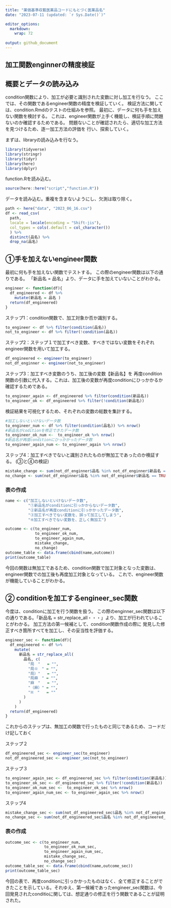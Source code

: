```yaml
---
title: "薬価基準収載医薬品コードにもとづく医薬品名"
date: "2023-07-11 (updated: `r Sys.Date()`)"

editor_options: 
  markdown: 
    wrap: 72
    
output: github_document
---
```


## 加工関数enginnerの精度検証
## 概要とデータの読み込み
condition関数により、加工が必要と識別された変数に対し加工を行なう。
ここでは、その関数であるengineer関数の精度を検証していく。
検証方法に関しては、condition.Rmdのテストの仕組みを参照。
最初に、データに何も手を加えない関数を検討する。
これは、engineer関数が上手く機能し、検証手順に問題ないのか確認するためである。
問題ないことが確認されたら、適切な加工方法を見つけるため、逐一加工方法の評価を
行い、探索していく。

まずは、libraryの読み込みを行なう。
```r
library(tidyverse)
library(stringr)
library(tidyr)
library(here)
library(dplyr)
```

function.Rを読み込む。 

```r
source(here::here("script","function.R"))
```

データを読み込む。重複を含まないようにし、欠測は取り除く。
```r
path <- here("data", "2023_06_16.csv")
df <- read_csv(
  path,
  locale = locale(encoding = "Shift-jis"),
  col_types = cols(.default = col_character())
  ) %>% 
  distinct(品名) %>% 
  drop_na(品名)
```

## ①手を加えないengineer関数
最初に何も手を加えない関数でテストする。
この際のengineer関数は以下の通りである。
「新品名 = 品名」より、データに手を加えていないことがわかる。
```r
engineer <- function(df){
  df_engineered <- df %>% 
    mutate(新品名 = 品名 )
  return(df_engineered)
} 
```

ステップ1：condition関数で、加工対象か否か識別する。
```r
to_engineer <- df %>% filter(condition(品名)) 
not_to_engineer <- df %>% filter(!condition(品名))
```

ステップ2：ステップ１で加工すべき変数、すべきではない変数をそれぞれengineer関数を用いて加工する。
```r
df_engineered <- engineer(to_engineer)
not_df_enginner <- engineer(not_to_engineer)
```
ステップ3：加工すべき変数のうち、加工後の変数【新品名】を
再度condition関数の引数に代入する。これは、加工後の変数が再度conditionにひっかかるか確認するためである。
```r
to_engineer_again <- df_engineered %>% filter(condition(新品名)) 
to_engineer_ok <- df_engineered %>% filter(!condition(新品名))
```

検証結果を可視化するため、それぞれの変数の総数を集計する。
```r
#加工しないといけないデータ数
to_engineer_num <- df %>% filter(condition(品名)) %>% nrow()
#新品名がcoditionを修正できたデータ数
to_engineer_ok_num <-  to_engineer_ok %>% nrow()
#新品名が再度conditionにひっかかったデータ数
to_engineer_again_num <- to_engineer_again %>% nrow()
```

ステップ4：加工すべきでないと識別されたものが無加工であったのか検証する。
(③と④の検証)
```r
mistake_change <- sum(not_df_enginner$品名 %in% not_df_enginner$新品名 == FALSE)
no_change <- sum(not_df_enginner$品名 %in% not_df_enginner$新品名 == TRUE)
```

### 表の作成
```r
name <- c("加工しないといけないデータ数",
          "①新品名がconditionに引っかからないデータ数",
          "②新品名が再度conditionに引っかかったデータ数",
          "③加工すべきでない変数を、誤って加工してしまう",
          "④加工すべきでない変数を、正しく無加工")

outcome <- c(to_engineer_num,
             to_engineer_ok_num,
             to_engineer_again_num,
             mistake_change,
             no_change)
outcome_table <- data.frame(cbind(name,outcome))
print(outcome_table)
```

今回の関数は無加工であるため、condition関数で加工対象となった変数は、
engineer関数での加工後も再度加工対象となっている。
これで、engineer関数が機能していることがわかる。


## ② conditionを加工するengineer_sec関数
今度は、conditionに加工を行う関数を扱う。
この際のenginner_sec関数は以下の通りである。「新品名 = str_replace_all・・・」より、加工が行われていることがわかる。
加工方法の第一候補として、condition関数作成の際に
発見した修正すべき箇所すべてを加工し、その妥当性を評価する。

```r
engineer_sec <- function(df){
  df_engineered <- df %>% 
    mutate(
      新品名 = str_replace_all(
        品名, c(
          "局　"   = "",
          "局※　" = "",
          "局）"   = "",
          "局麻　" = "",
          "麻　"   = "",
          "（麻）" = "",
          "※　"   = ""
        )
      )
    )
  return(df_engineered)
} 
```


これからのステップは、無加工の関数で行ったものと同じであるため、コードだけ記しておく

ステップ２
```r
df_engineered_sec <- engineer_sec(to_engineer)
not_df_engineered_sec <- engineer_sec(not_to_engineer)
```
ステップ３
```r
to_engineer_again_sec <- df_engineered_sec %>% filter(condition(新品名))
to_engineer_ok_sec <- df_engineered_sec %>% filter(!condition(新品名))
to_engineer_ok_num_sec <-  to_engineer_ok_sec %>% nrow()
to_engineer_again_num_sec <- to_engineer_again_sec %>% nrow()
```
ステップ4
```r
mistake_change_sec <- sum(not_df_engineered_sec$品名 %in% not_df_engineered_sec$新品名 == FALSE)
no_change_sec <- sum(not_df_engineered_sec$品名 %in% not_df_engineered_sec$新品名 == TRUE)
```

### 表の作成
```r
outcome_sec <- c(to_engineer_num,
                 to_engineer_ok_num_sec,
                 to_engineer_again_num_sec,
                 mistake_change_sec,
                 no_change_sec)
outcome_table_sec <- data.frame(cbind(name,outcome_sec))
print(outcome_table_sec)
```
今回の表で、再度conditionに引っかかったものはなく、全て修正することができたことを示している。それゆえ、第一候補であったengineer_sec関数は、今回発見されたconditioに関しては、想定通りの修正を行う関数であることが証明された。